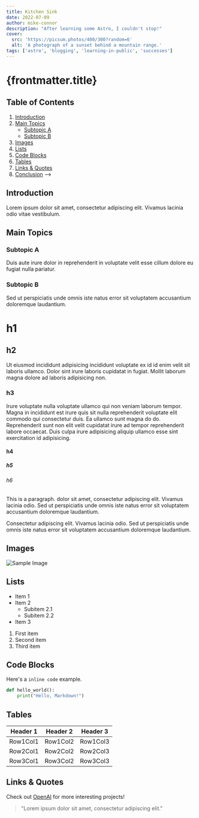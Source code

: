```yaml
---
title: Kitchen Sink
date: 2022-07-09
author: mike-connor
description: "After learning some Astro, I couldn't stop!"
cover:
  src: 'https://picsum.photos/400/300?random=6'
  alt: 'A photograph of a sunset behind a mountain range.'
tags: ['astro', 'blogging', 'learning-in-public', 'successes']
---
```


# {frontmatter.title}

## Table of Contents

1. [Introduction](#introduction)
2. [Main Topics](#main-topics)
   - [Subtopic A](#subtopic-a)
   - [Subtopic B](#subtopic-b)
3. [Images](#images)
4. [Lists](#lists)
5. [Code Blocks](#code-blocks)
6. [Tables](#tables)
7. [Links & Quotes](#links--quotes)
8. [Conclusion](#conclusion) -->

## Introduction

Lorem ipsum dolor sit amet, consectetur adipiscing elit. Vivamus lacinia odio
vitae vestibulum.

## Main Topics

### Subtopic A

Duis aute irure dolor in reprehenderit in voluptate velit esse cillum dolore eu
fugiat nulla pariatur.

### Subtopic B

Sed ut perspiciatis unde omnis iste natus error sit voluptatem accusantium
doloremque laudantium.

# h1

## h2

Ut eiusmod incididunt adipisicing incididunt voluptate ex id id enim velit sit laboris ullamco. Dolor sint irure laboris cupidatat in fugiat. Mollit laborum magna dolore ad laboris adipisicing non.

### h3

Irure voluptate nulla voluptate ullamco qui non veniam laborum tempor. Magna in incididunt est irure quis sit nulla reprehenderit voluptate elit commodo qui consectetur duis. Ea ullamco sunt magna do do. Reprehenderit sunt non elit velit cupidatat irure ad tempor reprehenderit labore occaecat. Duis culpa irure adipisicing aliquip ullamco esse sint exercitation id adipisicing.

#### h4

##### h5

###### h6

This is a paragraph. dolor sit amet, consectetur adipiscing elit. Vivamus
lacinia odio. Sed ut perspiciatis unde omnis iste natus error sit voluptatem
accusantium doloremque laudantium.

Consectetur adipiscing elit. Vivamus lacinia odio. Sed ut perspiciatis unde
omnis iste natus error sit voluptatem accusantium doloremque laudantium.

## Images

![Sample Image](https://picsum.photos/400/300?random=2)

## Lists

- Item 1
- Item 2
  - Subitem 2.1
  - Subitem 2.2
- Item 3

1. First item
2. Second item
3. Third item

## Code Blocks

Here's a `inline code` example.

```python
def hello_world():
    print("Hello, Markdown!")
```

## Tables

| Header 1 | Header 2 | Header 3 |
| -------- | -------- | -------- |
| Row1Col1 | Row1Col2 | Row1Col3 |
| Row2Col1 | Row2Col2 | Row2Col3 |
| Row3Col1 | Row3Col2 | Row3Col3 |

## Links & Quotes

Check out [OpenAI](https://www.openai.com/) for more interesting projects!

> "Lorem ipsum dolor sit amet, consectetur adipiscing elit."
